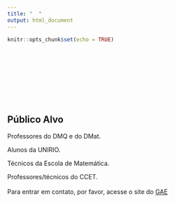 ```yaml
---
title: "  "
output: html_document
---
```


```r
knitr::opts_chunk$set(echo = TRUE)
```
<br>
<br>
<br>
<br>
<br>
<br>
<br>


## Público Alvo

Professores do DMQ e do DMat. 

Alunos da UNIRIO.

Técnicos da Escola de Matemática.

Professores/técnicos do CCET.
<br>
<br>
Para entrar em contato, por favor, acesse o site do [GAE](http://gae.uniriotec.br/)